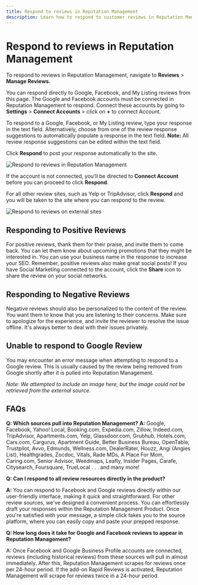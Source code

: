 ```yaml
---
title: Respond to reviews in Reputation Management
description: Learn how to respond to customer reviews in Reputation Management
---
```


# Respond to reviews in Reputation Management

To respond to reviews in Reputation Management, navigate to **Reviews** > **Manage Reviews.**

You can respond directly to Google, Facebook, and My Listing reviews from this page. The Google and Facebook accounts must be connected in Reputation Management to respond. Connect these accounts by going to **Settings** > **Connect Accounts** > click on **+** to connect Account.

To respond to a Google, Facebook, or My Listing review, type your response in the text field. Alternatively, choose from one of the review response suggestions to automatically populate a response in the text field.
**Note:** All review response suggestions can be edited within the text field.

Click **Respond** to post your response automatically to the site.

![Respond to reviews in Reputation Management](./img/respond-to-reviews-1.jpg)

If the account is not connected, you'll be directed to **Connect Account** before you can proceed to click **Respond**.

For all other review sites, such as Yelp or TripAdvisor, click **Respond** and you will be taken to the site where you can respond to the review.

![Respond to reviews on external sites](./img/respond-to-reviews-2.jpg)

## Responding to Positive Reviews

For positive reviews, thank them for their praise, and invite them to come back. You can let them know about upcoming promotions that they might be interested in. You can use your business name in the response to increase your SEO. Remember, positive reviews also make great social posts! If you have Social Marketing connected to the account, click the **Share** icon to share the review on your social networks.

## Responding to Negative Reviews

Negative reviews should also be personalized to the content of the review. You want them to know that you are listening to their concerns. Make sure to apologize for the experience, and invite the reviewer to resolve the issue offline. It's always better to deal with their issues privately.

## Unable to respond to Google Review

You may encounter an error message when attempting to respond to a Google review. This is usually caused by the review being removed from Google shortly after it is pulled into Reputation Management.

*Note: We attempted to include an image here, but the image could not be retrieved from the external source.*

## FAQs

**Q: Which sources pull into Reputation Management?**
**A:** Google, Facebook, Yahoo! Local, Booking.com, Expedia.com, Zillow, Indeed.com, TripAdvisor, Apartments.com, Yelp, Glassdoor.com, Grubhub, Hotels.com, Cars.com, Cargurus, Apartment Guide, Better Business Bureau, OpenTable, Trustpilot, Avvo, Edmunds, Wellness.com, DealerRater, Houzz, Angi (Angies List), Healthgrades, Zocdoc, Vitals, Rade MDs, A Place For Mom, Caring.com, Senior Advisor, Weedmaps, Leafly, Insider Pages, Carafe, Citysearch, Foursquare, TrueLocal . . . and many more!

**Q: Can I respond to all review resources directly in the product?**

**A:** You can respond to Facebook and Google reviews directly within our user-friendly interface, making it quick and straightforward. For other review sources, we've designed a convenient process. You can effortlessly draft your responses within the Reputation Management Product. Once you're satisfied with your message, a simple click takes you to the source platform, where you can easily copy and paste your prepped response.

**Q: How long does it take for Google and Facebook reviews to appear in Reputation Management?**

A: Once Facebook and Google Business Profile accounts are connected, reviews (including historical reviews) from these sources will pull in almost immediately. After this, Reputation Management scrapes for reviews once per 24-hour period. If the add-on Rapid Reviews is activated, Reputation Management will scrape for reviews twice in a 24-hour period.